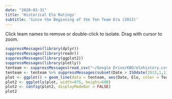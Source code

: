 ```yaml
---
date: "2020-03-31"
title: 'Historical Elo Ratings'
subtitle: 'Since the Beginning of the Ten Team Era (2013)'
---
```

Click team names to remove or double-click to isolate. Drag with cursor to zoom.
```r
suppressMessages(library(dplyr))
suppressMessages(library(readr))
suppressMessages(library(ggplot2))
suppressMessages(library(plotly))
tenteam <- suppressMessages(read_csv("~/Google Drive/KBO/elohistory.csv"))
tenteam <- tenteam %>% suppressMessages(subset(Date > ISOdate(2013,1,1)))
plot <- ggplot() + geom_line(data = tenteam, aes(Date, Elo, color = Team)) + theme_minimal()
plot2 <- ggplotly(plot, width=875, height=600)
plot2 <- config(plot2, displayModeBar = FALSE)
plot2
```